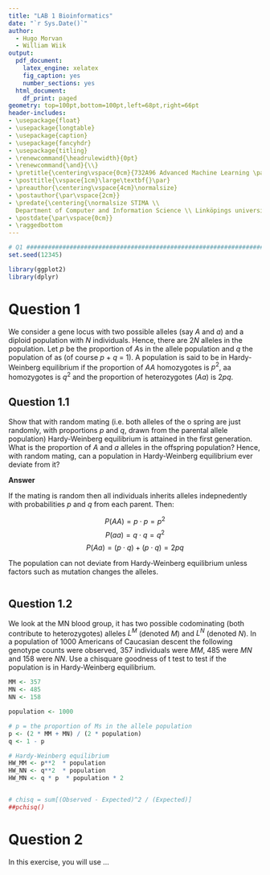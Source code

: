 ---
title: "LAB 1 Bioinformatics"
date: "`r Sys.Date()`"
author: 
  - Hugo Morvan
  - William Wiik
output:
  pdf_document:
    latex_engine: xelatex
    fig_caption: yes
    number_sections: yes
  html_document:
    df_print: paged
geometry: top=100pt,bottom=100pt,left=68pt,right=66pt
header-includes:
- \usepackage{float}
- \usepackage{longtable}
- \usepackage{caption}
- \usepackage{fancyhdr}
- \usepackage{titling}
- \renewcommand{\headrulewidth}{0pt}
- \renewcommand{\and}{\\}
- \pretitle{\centering\vspace{0cm}{732A96 Advanced Machine Learning \par}\vspace{5cm}\Huge\textbf}
- \posttitle{\vspace{1cm}\large\textbf{}\par}
- \preauthor{\centering\vspace{4cm}\normalsize}
- \postauthor{\par\vspace{2cm}}
- \predate{\centering{\normalsize STIMA \\
  Department of Computer and Information Science \\ Linköpings universitet \par}}
- \postdate{\par\vspace{0cm}}
- \raggedbottom
---


<!-- page number pos -->
\fancyhf{}
\fancyfoot[C]{\thepage}
\pagestyle{fancy}

<!-- no page nr on first page  -->
\pagenumbering{gobble}

<!-- Anger sidbrytning -->
\clearpage

<!-- creating the table of contents -->
\setcounter{tocdepth}{3}
\tableofcontents

<!-- new page -->
\clearpage

<!-- starting the count on 1 after the contents -->
\pagenumbering{arabic}
\setcounter{page}{1}

```{r, include = FALSE,message=FALSE}

# Q1 ###########################################################################
set.seed(12345)

library(ggplot2)
library(dplyr)
```


# Question 1

We consider a gene locus with two possible alleles (say $A$ and $a$) and a diploid population with
$N$ individuals. Hence, there are 2$N$ alleles in the population. Let $p$ be the proportion of $A$s in
the allele population and $q$ the population of as (of course $p$ + $q$ = 1). A population is said to
be in Hardy-Weinberg equilibrium if the proportion of $AA$ homozygotes is $p^2$, aa homozygotes
is $q^2$ and the proportion of heterozygotes ($Aa$) is $2pq$.


<!-- alleles = gener -->
<!-- mating = parning -->


## Question 1.1

Show that with random mating (i.e. both alleles of the o spring are just randomly, with proportions $p$ and $q$, drawn from the parental allele population) Hardy-Weinberg equilibrium is attained
in the first generation. What is the proportion of $A$ and $a$ alleles in the offspring population?
Hence, with random mating, can a population in Hardy-Weinberg equilibrium ever deviate from
it?

**Answer**

If the mating is random then all individuals inherits alleles indepnedently with probabilities $p$ and $q$ from
each parent. Then:

$$P(AA) = p\cdot p =p^2$$
$$P(aa) = q\cdot q= q^2$$
$$P(Aa) = (p \cdot q) + (p \cdot q) = 2pq$$

<!-- ?? -->

The population can not deviate from Hardy-Weinberg equilibrium unless factors such as mutation changes the alleles.

<!-- ?? -->

```{r}


```



## Question 1.2

We look at the MN blood group, it
has two possible codominating (both contribute to heterozygotes) alleles $L^M$ (denoted $M$) and
$L^N$ (denoted $N$). In a population of 1000 Americans of Caucasian descent the following genotype
counts were observed, 357 individuals were $MM$, 485 were $MN$ and 158 were $NN$. Use a chisquare goodness of t test to test if the population is in Hardy-Weinberg equilibrium.


```{r}

MM <- 357
MN <- 485
NN <- 158

population <- 1000

# p = the proportion of Ms in the allele population 
p <- (2 * MM + MN) / (2 * population)
q <- 1 - p

# Hardy-Weinberg equilibrium
HW_MM <- p**2  * population
HW_NN <- q**2  * population
HW_MN <- q * p  * population * 2


# chisq = sum[(Observed - Expected)^2 / (Expected)]
##pchisq()


```


\newpage


# Question 2

In this exercise, you will use ...

```{r}


```




